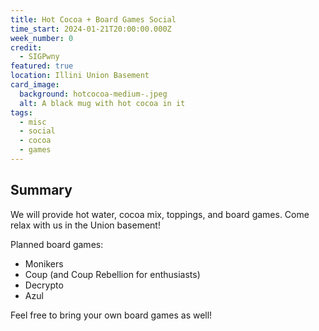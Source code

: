 ```yaml
---
title: Hot Cocoa + Board Games Social
time_start: 2024-01-21T20:00:00.000Z
week_number: 0
credit:
  - SIGPwny
featured: true
location: Illini Union Basement
card_image:
  background: hotcocoa-medium-.jpeg
  alt: A black mug with hot cocoa in it
tags:
  - misc
  - social
  - cocoa
  - games
---
```

## Summary

We will provide hot water, cocoa mix, toppings, and board games. Come relax with us in the Union basement!

Planned board games:

* Monikers
* Coup (and Coup Rebellion for enthusiasts)
* Decrypto
* Azul

Feel free to bring your own board games as well!